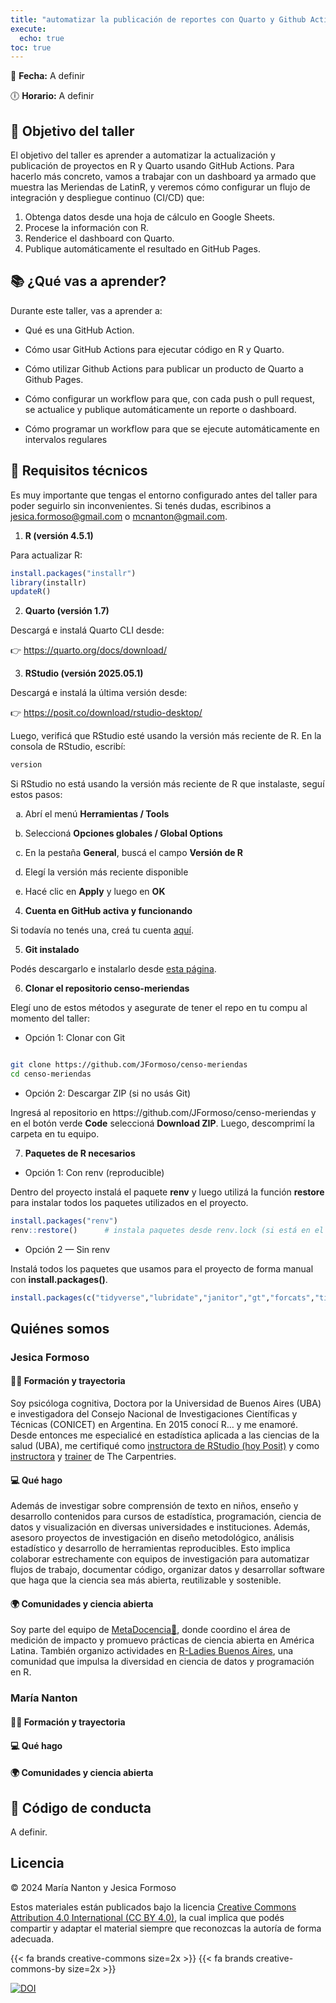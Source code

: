 ```yaml
---
title: "automatizar la publicación de reportes con Quarto y Github Actions"
execute: 
  echo: true
toc: true
---
```


📅 **Fecha:** A definir

🕕 **Horario:** A definir

## 🎯 Objetivo del taller

El objetivo del taller es aprender a automatizar la actualización y publicación de proyectos en R y Quarto usando GitHub Actions. Para hacerlo más concreto, vamos a trabajar con un dashboard ya armado que muestra las Meriendas de LatinR, y veremos cómo configurar un flujo de integración y despliegue continuo (CI/CD) que:

1.  Obtenga datos desde una hoja de cálculo en Google Sheets.
2.  Procese la información con R.
3.  Renderice el dashboard con Quarto.
4.  Publique automáticamente el resultado en GitHub Pages.

## 📚 ¿Qué vas a aprender?

Durante este taller, vas a aprender a:

-   Qué es una GitHub Action.

-   Cómo usar GitHub Actions para ejecutar código en R y Quarto.

-   Cómo utilizar Github Actions para publicar un producto de Quarto a Github Pages.

-   Cómo configurar un workflow para que, con cada push o pull request, se actualice y publique automáticamente un reporte o dashboard.

-   Cómo programar un workflow para que se ejecute automáticamente en intervalos regulares

## 🧰 Requisitos técnicos

Es muy importante que tengas el entorno configurado antes del taller para poder seguirlo sin inconvenientes. Si tenés dudas, escribinos a [jesica.formoso\@gmail.com](mailto:jesica.formoso@gmail.com) o [mcnanton\@gmail.com](mailto:mcnanton@gmail.com).

1.  **R (versión 4.5.1)**

Para actualizar R:

```r

install.packages("installr")
library(installr)
updateR()

```

2.  **Quarto (versión 1.7)**

Descargá e instalá Quarto CLI desde:

👉 <https://quarto.org/docs/download/>

3.  **RStudio (versión 2025.05.1)**

Descargá e instalá la última versión desde:

👉 <https://posit.co/download/rstudio-desktop/>

Luego, verificá que RStudio esté usando la versión más reciente de R. En la consola de RStudio, escribí:

```r

version

```

::: {.callout-tip icon="gear" title="Cómo cambiar la versión de R en RStudio"}
Si RStudio no está usando la versión más reciente de R que instalaste, seguí estos pasos:

a.  Abrí el menú **Herramientas / Tools**

b.  Seleccioná **Opciones globales / Global Options**

c.  En la pestaña **General**, buscá el campo **Versión de R**

d.  Elegí la versión más reciente disponible

e.  Hacé clic en **Apply** y luego en **OK**
:::

4.  **Cuenta en GitHub activa y funcionando**

Si todavía no tenés una, creá tu cuenta [aquí](https://github.com/).

5.  **Git instalado**

Podés descargarlo e instalarlo desde [esta página](https://git-scm.com/downloads).

6. **Clonar el repositorio censo-meriendas**

Elegí uno de estos métodos y asegurate de tener el repo en tu compu al momento del taller:

- Opción 1: Clonar con Git

```bash

git clone https://github.com/JFormoso/censo-meriendas
cd censo-meriendas

```

- Opción 2: Descargar ZIP (si no usás Git)

Ingresá al repositorio en https://github.com/JFormoso/censo-meriendas y en el botón verde **Code** seleccioná **Download ZIP**.
Luego, descomprimí la carpeta en tu equipo.

7.  **Paquetes de R necesarios**

- Opción 1: Con renv (reproducible)

Dentro del proyecto instalá el paquete **renv** y luego utilizá la función **restore** para instalar todos los paquetes utilizados en el proyecto.

```r

install.packages("renv")
renv::restore()      # instala paquetes desde renv.lock (si está en el repo)
```

- Opción 2 — Sin renv 

Instalá todos los paquetes que usamos para el proyecto de forma manual con **install.packages()**.

```r
install.packages(c("tidyverse","lubridate","janitor","gt","forcats","tidytext","wordcloud2","stopwords","scales"))

```


## Quiénes somos


### **Jesica Formoso** 


#### 👩‍🎓 Formación y trayectoria

Soy psicóloga cognitiva, Doctora por la Universidad de Buenos Aires (UBA) e investigadora del Consejo Nacional de Investigaciones Científicas y Técnicas (CONICET) en Argentina. En 2015 conocí R... y me enamoré. Desde entonces me especialicé en estadística aplicada a las ciencias de la salud (UBA), me certifiqué como [instructora de RStudio (hoy Posit)](https://education.rstudio.com/trainers/people/formoso+jesica/) y como [instructora](https://carpentries.org/community/instructors/) y [trainer](https://carpentries.org/community/instructor-trainers/) de The Carpentries.

#### 💻 Qué hago

Además de investigar sobre comprensión de texto en niños, enseño y desarrollo contenidos para cursos de estadística, programación, ciencia de datos y visualización en diversas universidades e instituciones. Además, asesoro proyectos de investigación en diseño metodológico, análisis estadístico y desarrollo de herramientas reproducibles. Esto implica colaborar estrechamente con equipos de investigación para automatizar flujos de trabajo, documentar código, organizar datos y desarrollar software que haga que la ciencia sea más abierta, reutilizable y sostenible.

#### 🌍 Comunidades y ciencia abierta

Soy parte del equipo de [MetaDocencia🍎](https://www.metadocencia.org/), donde coordino el área de medición de impacto y promuevo prácticas de ciencia abierta en América Latina. También organizo actividades en [R-Ladies Buenos Aires](https://rladiesba.netlify.app/), una comunidad que impulsa la diversidad en ciencia de datos y programación en R.

### **María Nanton**

#### 👩‍🎓 Formación y trayectoria

#### 💻 Qué hago

#### 🌍 Comunidades y ciencia abierta


## 🤝 Código de conducta

A definir.

## Licencia

© 2024 María Nanton y Jesica Formoso

Estos materiales están publicados bajo la licencia [Creative Commons Attribution 4.0 International (CC BY 4.0)](http://creativecommons.org/licenses/by/4.0/), la cual implica que podés compartir y adaptar el material siempre que reconozcas la autoría de forma adecuada.

{{< fa brands creative-commons size=2x >}} {{< fa brands creative-commons-by size=2x >}}

<a href="https://doi.org/10.5281/zenodo.16736735"><img src="https://zenodo.org/badge/DOI/10.5281/zenodo.16736735.svg" alt="DOI"/></a>
